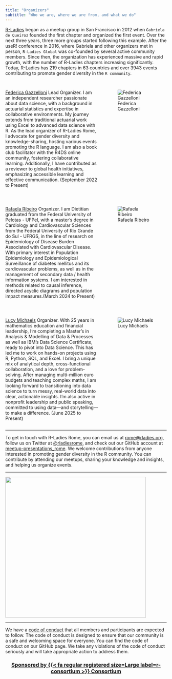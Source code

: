 ```yaml
---
title: "Organizers"
subtitle: "Who we are, where we are from, and what we do"
---
```


[R-Ladies](https://rladies.org/) began as a meetup group in San Francisco in 2012 when `Gabriela de Queiroz` founded the first chapter and organized the first event. Over the next three years, three more groups started following this example. After the useR! conference in 2016, where Gabriela and other organizers met in person, `R-Ladies Global` was co-founded by several active community members. Since then, the organization has experienced massive and rapid growth, with the number of R-Ladies chapters increasing significantly. Today, R-Ladies has 219 chapters in 63 countries and over 3943 events contributing to promote gender diversity in the `R community`.

## 

::: columns
::: {.column width="60%"}
[Federica Gazzelloni](https://federicagazzelloni.com/) Lead Organizer. I am an independent researcher passionate about data science, with a background in actuarial statistics and expertise in collaborative environments. My journey extends from traditional actuarial work using Excel to advanced data science with R. As the lead organizer of R-Ladies Rome, I advocate for gender diversity and knowledge-sharing, hosting various events promoting the R language. I am also a book club facilitator with the R4DS online community, fostering collaborative learning. Additionally, I have contributed as a reviewer to global health initiatives, emphasizing accessible learning and effective communication. (September 2022 to Present)
:::

::: {.column width="40%"}
![Federica Gazzelloni](organizers_picts/federicagazzelloni.jpeg)
:::
:::

## 

:::: columns
::: {.column width="60%"}
[Rafaela Ribeiro](https://www.linkedin.com/in/rafaelagrlucas/) Organizer. I am Dietitian graduated from the Federal University of Pelotas - UFPel, with a master's degree in Cardiology and Cardiovascular Sciences from the Federal University of Rio Grande do Sul - UFRGS, in the line of research on Epidemiology of Disease Burden Associated with Cardiovascular Disease. With primary interest in Population Epidemiology and Epidemiological Surveillance of diabetes mellitus and its cardiovascular problems, as well as in the management of secondary data / health information systems. I am interested in methods related to causal inference, directed acyclic diagrams and population impact measures.(March 2024 to Present)\n
:::

::: {.column width="40%"}
![Rafaela Ribeiro](organizers_picts/rafaelaribeiro.jpeg)
:::
:::

##

:::: columns
::: {.column width="60%"}
[Lucy Michaels](https://www.linkedin.com/in/lucymichaels/) Organizer. With 25 years in mathematics education and financial leadership, I’m completing a Master's in Analysis & Modelling of Data & Processes as well as IBM’s Data Science Certificate, ready to pivot into Data Science.  This has led me to work on hands-on projects using R, Python, SQL, and Excel. I bring a unique mix of analytical depth, cross-functional collaboration, and a love for problem-solving. After managing multi-million euro budgets and teaching complex maths, I am looking forward to transitioning into data science to turn messy, real-world data into clear, actionable insights. I'm also active in nonprofit leadership and public speaking, committed to using data—and storytelling—to make a difference. (June 2025 to Present)\n
:::

::: {.column width="40%"}
![Lucy Michaels](organizers_picts/lucy-michaels.jpg)

:::
::::

------------------------------------------------------------------------

To get in touch with R-Ladies Rome, you can email us at [rome\@rladies.org](mailto:rome@rladies.org){.email}, follow us on Twitter at [\@rladiesrome](https://twitter.com/RLadiesRome), and check out our GitHub account at [meetup-presentations_rome](https://www.meetup.com/rladies-rome/). We welcome contributions from anyone interested in promoting gender diversity in the R community. You can contribute by attending our meetups, sharing your knowledge and insights, and helping us organize events.

------------------------------------------------------------------------

![](organizers_picts/background.png){fig-align="center" width="439"}

------------------------------------------------------------------------

We have a [code of conduct](https://rladies.org/coc/) that all members and participants are expected to follow. The code of conduct is designed to ensure that our community is a safe and welcoming space for everyone. You can find the code of conduct on our GitHub page. We take any violations of the code of conduct seriously and will take appropriate action to address them.

<center>

### [Sponsored by {{< fa regular registered size=Large label=r-consortium >}} **Consortium**](https://www.r-consortium.org/)

</center>
